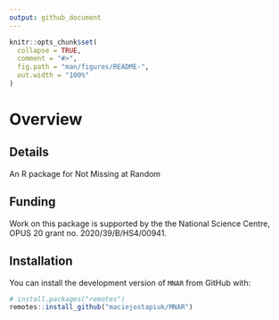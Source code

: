 ```yaml
---
output: github_document
---
```


<!-- README.md is generated from README.Rmd. Please edit that file -->

<!-- badges: start -->

<!-- badges: end -->

```r
knitr::opts_chunk$set(
  collapse = TRUE,
  comment = "#>",
  fig.path = "man/figures/README-",
  out.width = "100%"
)
```

# Overview

## Details

An R package for Not Missing at Random

## Funding

Work on this package is supported by the the National Science Centre, OPUS 20 grant no. 2020/39/B/HS4/00941.

## Installation


You can install the development version of `MNAR` from GitHub with:

```r
# install.packages("remotes")
remotes::install_github("maciejostapiuk/MNAR")
```
